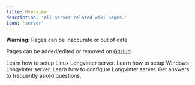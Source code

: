```yaml
---
title: Overview
description: 'All server related wiki pages.'
icon: 'server'
---
```


<Warning>**Warning:** Pages can be inaccurate or out of date.</Warning>

Pages can be added/edited or removed on [GitHub](https://github.com/uuvana-studios/vinter-wiki).

<CardGroup cols={2}>
  <Card
    title="Linux"
    icon="linux"
    href="/server/linux"
  >
    Learn how to setup Linux Longvinter server.
  </Card>
  <Card
    title="Windos"
    icon="windows"
    href="/server/windows"
  >
    Learn how to setup Windows Longvinter server.
  </Card>
  <Card
    title="Configuration"
    icon="gear"
    href="/server/configuration"
  >
    Learn how to configure Longvinter server.
  </Card>
  <Card
    title="FAQ"
    icon="question"
    href="/server/faq"
  >
    Get answers to frequently asked questions.
  </Card>
</CardGroup>
